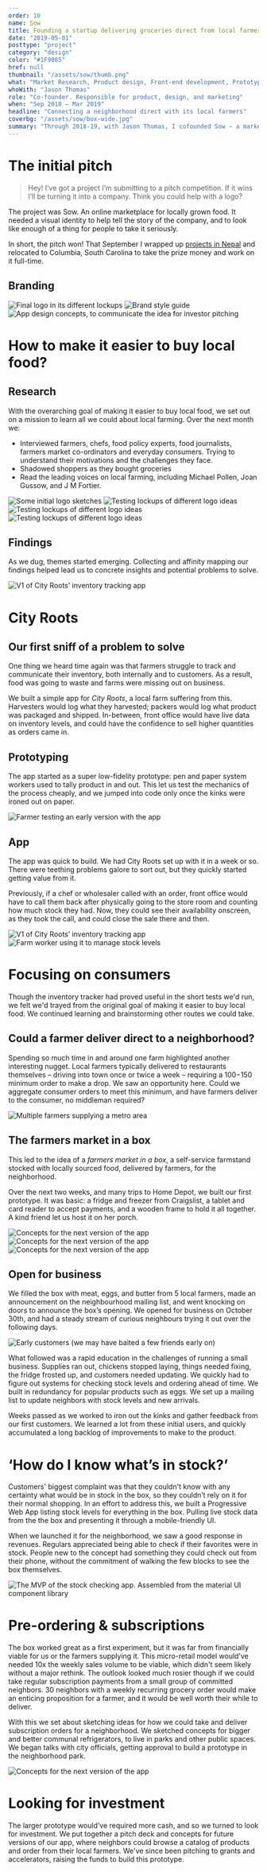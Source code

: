 ```yaml
---
order: 10
name: Sow
title: Founding a startup delivering groceries direct from local farmers
date: "2019-05-01"
posttype: "project"
category: "design"
color: "#1F9085"
href: null
thumbnail: "/assets/sow/thumb.png"
what: "Market Research, Product design, Front-end development, Prototyping"
whoWith: "Jason Thomas"
role: "Co-founder. Responsible for product, design, and marketing"
when: "Sep 2018 – Mar 2019"
headline: "Connecting a neighborhood direct with its local farmers"
coverbg: "/assets/sow/box-wide.jpg"
summary: "Through 2018-19, with Jason Thomas, I cofounded Sow – a marketplace for groceries from local farms. Over 9 months we designed a brand, tested several prototypes, and raised funding. Eventually shutting down after failing to find a sustainable business model."
---
```


# The initial pitch

> Hey! I’ve got a project I’m submitting to a pitch competition. If it wins I’ll be turning it into a company. Think you could help with a logo?

The project was Sow. An online marketplace for locally grown food. It needed a visual identity to help tell the story of the company, and to look like enough of a thing for people to take it seriously.

In short, the pitch won! That September I wrapped up [projects in Nepal](/nepal) and relocated to Columbia, South Carolina to take the prize money and work on it full-time.

## Branding

![Final logo in its different lockups](/sow/sow-casestudy-01_cj7isy.png)
![Brand style guide](/sow/sow-casestudy-02_fntvu4.png)
![App design concepts, to communicate the idea for investor pitching](/sow/sow-casestudy-03_sgttar.png)

# How to make it easier to buy local food?

## Research

With the overarching goal of making it easier to buy local food, we set out on a mission to learn all we could about local farming. Over the next month we:

- Interviewed farmers, chefs, food policy experts, food journalists, farmers market co-ordinators and everyday consumers. Trying to understand their motivations and the challenges they face.
- Shadowed shoppers as they bought groceries
- Read the leading voices on local farming, including Michael Pollen, Joan Gussow, and J M Fortier.

<ImageGrid>

![Some initial logo sketches](/sow/sow-research-1_sq2o4u.jpg)
![Testing lockups of different logo ideas](/sow/sow-research-2_jslfjm.jpg)
![Testing lockups of different logo ideas](/sow/sow-research-3_dnl55k.jpg)
![Testing lockups of different logo ideas](/sow/sow-research-4_eeu2sw.jpg)

</ImageGrid>

## Findings

As we dug, themes started emerging. Collecting and affinity mapping our findings helped lead us to concrete insights and potential problems to solve.

![V1 of City Roots’ inventory tracking app](/sow/sow-whiteboard-1_jsyqth.jpg)

# City Roots

## Our first sniff of a problem to solve

One thing we heard time again was that farmers struggle to track and communicate their inventory, both internally and to customers. As a result, food was going to waste and farms were missing out on business.

We built a simple app for _City Roots_, a local farm suffering from this. Harvesters would log what they harvested; packers would log what product was packaged and shipped. In-between, front office would have live data on inventory levels, and could have the confidence to sell higher quantities as orders came in.

## Prototyping

The app started as a super low-fidelity prototype: pen and paper system workers used to tally product in and out. This let us test the mechanics of the process cheaply, and we jumped into code only once the kinks were ironed out on paper.

![Farmer testing an early version with the app](/sow/city-roots-testing_ugjn6y.jpg)

## App

The app was quick to build. We had City Roots set up with it in a week or so. There were teething problems galore to sort out, but they quickly started getting value from it.

Previously, if a chef or wholesaler called with an order, front office would have to call them back after physically going to the store room and counting how much stock they had. Now, they could see their availability onscreen, as they took the call, and could close the sale there and then.

<ImageGrid caption="Example farm worker using the app to record stock">

![V1 of City Roots’ inventory tracking app](/sow/sow-casestudy-04_dhlsvw.png)
![Farm worker using it to manage stock levels](/sow/inventory-app-in-use_rpsawc.jpg)

</ImageGrid>

# Focusing on consumers

Though the inventory tracker had proved useful in the short tests we'd run, we felt we'd trayed from the original goal of making it easier to buy local food. We continued learning and brainstorming other routes we could take.

## Could a farmer deliver direct to a neighborhood?

Spending so much time in and around one farm highlighted another interesting nugget. Local farmers typically delivered to restaurants themselves – driving into town once or twice a week – requiring a $100-$150 minimum order to make a drop. We saw an opportunity here. Could we aggregate consumer orders to meet this minimum, and have farmers deliver to the consumer, no middleman required?

![Multiple farmers supplying a metro area](/sow/farm-network_lnxdhh.png)

## The farmers market in a box

This led to the idea of a _farmers market in a box_, a self-service farmstand stocked with locally sourced food, delivered by farmers, for the neighborhood.

Over the next two weeks, and many trips to Home Depot, we built our first prototype. It was basic: a fridge and freezer from Craigslist, a tablet and card reader to accept payments, and a wooden frame to hold it all together. A kind friend let us host it on her porch.

<ImageGrid caption="The box, open for business!">

![Concepts for the next version of the app](/sow/chest-sketchup_hajflf.jpg)
![Concepts for the next version of the app](/sow/chest-construction_dxhy9n.jpg)
![Concepts for the next version of the app](/sow/chest_vtlql7.jpg)

</ImageGrid>

## Open for business

We filled the box with meat, eggs, and butter from 5 local farmers, made an announcement on the neighbourhood mailing list, and went knocking on doors to announce the box’s opening. We opened for business on October 30th, and had a steady stream of curious neighbours trying it out over the following days.

![Early customers (we may have baited a few friends early on)](/sow/photo_2019-05-23_12.48_stskcx.png)

What followed was a rapid education in the challenges of running a small business. Supplies ran out, chickens stopped laying, things needed fixing, the fridge frosted up, and customers needed updating. We quickly had to figure out systems for checking stock levels and ordering ahead of time. We built in redundancy for popular products such as eggs. We set up a mailing list to update neighbors with stock levels and new arrivals.

Weeks passed as we worked to iron out the kinks and gather feedback from our first customers. We learned a lot from these initial users, and quickly accumulated a long backlog of improvements to make to the product.

# ‘How do I know what’s in stock?’

Customers' biggest complaint was that they couldn't know with any certainty what would be in stock in the box, so they couldn’t rely on it for their normal shopping. In an effort to address this, we built a Progressive Web App listing stock levels for everything in the box. Pulling live stock data from the the box and presenting it through a mobile-friendly UI.

When we launched it for the neighborhood, we saw a good response in revenues. Regulars appreciated being able to check if their favorites were in stock. People new to the concept had something they could check out from their phone, without the commitment of walking the few blocks to see the box themselves.

![The MVP of the stock checking app. Assembled from the material UI component library](/sow/sow-casestudy-05_i0t5fl.png)

# Pre-ordering & subscriptions

The box worked great as a first experiment, but it was far from financially viable for us or the farmers supplying it. This micro-retail model would’ve needed 10x the weekly sales volume to be viable, which didn't seem likely without a major rethink. The outlook looked much rosier though if we could take regular subscription payments from a small group of committed neighbors. 30 neighbors with a weekly recurring grocery order would make an enticing proposition for a farmer, and it would be well worth their while to deliver.

With this we set about sketching ideas for how we could take and deliver subscription orders for a neighborhood. We sketched concepts for bigger and better communal refrigerators, to live in parks and other public spaces. We began talks with city officials, getting approval to build a prototype in the neighborhood park.

![Concepts for the next version of the app](/sow/sow-casestudy-06_nnx5sg.png)

# Looking for investment

The larger prototype would’ve required more cash, and so we turned to look for investment. We put together a pitch deck and concepts for future versions of our app, where neighbors could browse a catalog of products and order from their local farmers. We've since been pitching to grants and accelerators, raising the funds to build this prototype.
